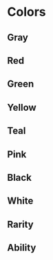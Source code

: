 

# Colors

## Gray

<Grid columns={3} gapY={4}>
  <TokenColor color="grey-400" />
  <TokenColor color="grey-600" />
  <TokenColor color="grey-700" />
  <TokenColor color="grey-800" outline />
  <TokenColor color="grey-850" outline />
  <TokenColor color="grey-900" outline />
</Grid>

## Red

<Grid columns={3} gapY={4}>
  <TokenColor color="red-500" />
  <TokenColor color="red-550" />
  <TokenColor color="red-600" />
  <TokenColor color="red-650" />
  <TokenColor color="red-900" />
</Grid>

## Green

<Grid columns={3} gapY={4}>
  <TokenColor color="green-500" />
  <TokenColor color="green-550" />
  <TokenColor color="green-600" />
  <TokenColor color="green-700" />
  <TokenColor color="green-900" />
</Grid>

## Yellow

<Grid columns={3} gapY={4}>
  <TokenColor color="yellow-500" />
  <TokenColor color="yellow-550" />
  <TokenColor color="yellow-600" />
  <TokenColor color="yellow-700" />
  <TokenColor color="yellow-900" />
</Grid>

## Teal

<Grid columns={3} gapY={4}>
  <TokenColor color="teal-500" />
</Grid>

## Pink

<Grid columns={3} gapY={4}>
  <TokenColor color="pink-500" />
  <TokenColor color="pink-600" />
  <TokenColor color="pink-700" />
</Grid>

## Black

<TokenColor color="black" />

## White

<TokenColor color="white" />

## Rarity

<Grid columns={3} gapY={4}>
  <TokenColor color="common" />
  <TokenColor color="uncommon" />
  <TokenColor color="rare" />
  <TokenColor color="ultra-rare" />
  <TokenColor color="legendary" />
</Grid>

## Ability

<Grid columns={3} gapY={4}>
  <TokenColor color="ability" />
  <TokenColor color="effect" />
  <TokenColor color="attack" />
  <TokenColor color="interact" />
</Grid>